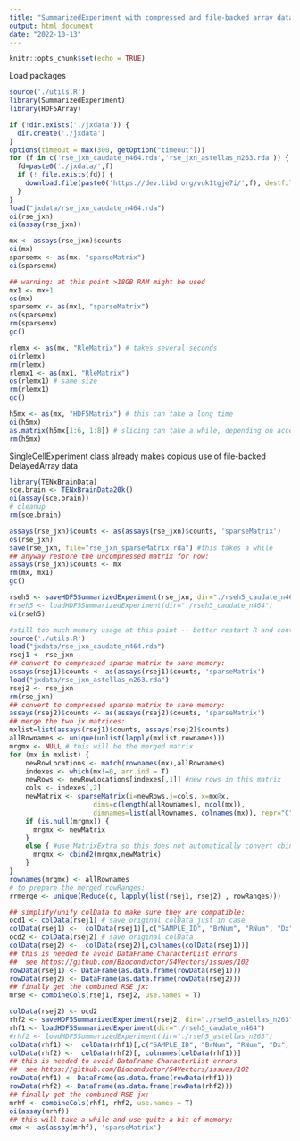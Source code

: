 ```yaml
---
title: "SummarizedExperiment with compressed and file-backed array data"
output: html_document
date: "2022-10-13"
---
```


```r
knitr::opts_chunk$set(echo = TRUE)
```

Load packages

```r

source('./utils.R')
library(SummarizedExperiment)
library(HDF5Array)

```

```r
if (!dir.exists('./jxdata')) {
  dir.create('./jxdata')
}
options(timeout = max(300, getOption("timeout")))
for (f in c('rse_jxn_caudate_n464.rda','rse_jxn_astellas_n263.rda')) {
  fd=paste0('./jxdata/',f)
  if (! file.exists(fd)) {
    download.file(paste0('https://dev.libd.org/vuk1tgje7i/',f), destfile=fd)
  }
}
load("jxdata/rse_jxn_caudate_n464.rda")
oi(rse_jxn)
oi(assay(rse_jxn))
```

```r

mx <- assays(rse_jxn)$counts
oi(mx)
sparsemx <- as(mx, "sparseMatrix")
oi(sparsemx)
```

```r
## warning: at this point >18GB RAM might be used
mx1 <- mx+1
os(mx)
sparsemx <- as(mx1, "sparseMatrix")
os(sparsemx)
rm(sparsemx)
gc()
```

```r
rlemx <- as(mx, "RleMatrix") # takes several seconds
oi(rlemx)
rm(rlemx)
rlemx1 <- as(mx1, "RleMatrix")
os(rlemx1) # same size
rm(rlemx1)
gc()
```

```r
h5mx <- as(mx, "HDF5Matrix") # this can take a long time
oi(h5mx)
as.matrix(h5mx[1:6, 1:8]) # slicing can take a while, depending on access pattern and "chunking"
rm(h5mx)
```


SingleCellExperiment class already makes copious use of file-backed DelayedArray data

```r
library(TENxBrainData)
sce.brain <- TENxBrainData20k() 
oi(assay(sce.brain))
# cleanup
rm(sce.brain)
```

```r
assays(rse_jxn)$counts <- as(assays(rse_jxn)$counts, 'sparseMatrix')
os(rse_jxn)
save(rse_jxn, file="rse_jxn_sparseMatrix.rda") #this takes a while
## anyway restore the uncompressed matrix for now:
assays(rse_jxn)$counts <- mx
rm(mx, mx1)
gc()
```

```r
rseh5 <- saveHDF5SummarizedExperiment(rse_jxn, dir="./rseh5_caudate_n464", replace=T)
#rseh5 <- loadHDF5SummarizedExperiment(dir="./rseh5_caudate_n464")
oi(rseh5)
```

```r
#still too much memory usage at this point -- better restart R and continue
source('./utils.R')
load("jxdata/rse_jxn_caudate_n464.rda")
rsej1 <- rse_jxn
## convert to compressed sparse matrix to save memory:
assays(rsej1)$counts <- as(assays(rsej1)$counts, 'sparseMatrix')
load("jxdata/rse_jxn_astellas_n263.rda")
rsej2 <- rse_jxn
rm(rse_jxn)
## convert to compressed sparse matrix to save memory:
assays(rsej2)$counts <- as(assays(rsej2)$counts, 'sparseMatrix')
## merge the two jx matrices:
mxlist=list(assays(rsej1)$counts, assays(rsej2)$counts)
allRownames <- unique(unlist(lapply(mxlist,rownames)))
mrgmx <- NULL # this will be the merged matrix
for (mx in mxlist) {
    newRowLocations <- match(rownames(mx),allRownames)
    indexes <- which(mx!=0, arr.ind = T)
    newRows <- newRowLocations[indexes[,1]] #new rows in this matrix
    cols <- indexes[,2]
    newMatrix <- sparseMatrix(i=newRows,j=cols, x=mx@x,
                     dims=c(length(allRownames), ncol(mx)),
                     dimnames=list(allRownames, colnames(mx)), repr="C")
    if (is.null(mrgmx)) {
      mrgmx <- newMatrix
    }
    else { #use MatrixExtra so this does not automatically convert cbind2 output dgCMatrix
      mrgmx <- cbind2(mrgmx,newMatrix)
    }
}
rownames(mrgmx) <- allRownames
# to prepare the merged rowRanges:
rrmerge <- unique(Reduce(c, lapply(list(rsej1, rsej2) , rowRanges)))


```


```r
## simplify/unify colData to make sure they are compatible:
ocd1 <- colData(rsej1) # save original colData just in case
colData(rsej1) <-  colData(rsej1)[,c("SAMPLE_ID", "BrNum", "RNum", "Dx", "Age", "Sex", "Race")]
ocd2 <- colData(rsej2) # save original colData
colData(rsej2) <-  colData(rsej2)[,colnames(colData(rsej1))]
## this is needed to avoid DataFrame CharacterList errors
##  see https://github.com/Bioconductor/S4Vectors/issues/102
rowData(rsej1) <- DataFrame(as.data.frame(rowData(rsej1)))
rowData(rsej2) <- DataFrame(as.data.frame(rowData(rsej2)))
## finally get the combined RSE jx:
mrse <- combineCols(rsej1, rsej2, use.names = T)
```


```r
colData(rsej2) <- ocd2
rhf2 <- saveHDF5SummarizedExperiment(rsej2, dir="./rseh5_astellas_n263", replace=T)
rhf1 <- loadHDF5SummarizedExperiment(dir="./rseh5_caudate_n464")
#rhf2 <- loadHDF5SummarizedExperiment(dir="./rseh5_astellas_n263")
colData(rhf1) <-  colData(rhf1)[,c("SAMPLE_ID", "BrNum", "RNum", "Dx", "Age", "Sex", "Race")]
colData(rhf2) <-  colData(rhf2)[, colnames(colData(rhf1))]
## this is needed to avoid DataFrame CharacterList errors
##  see https://github.com/Bioconductor/S4Vectors/issues/102
rowData(rhf1) <- DataFrame(as.data.frame(rowData(rhf1)))
rowData(rhf2) <- DataFrame(as.data.frame(rowData(rhf2)))
## finally get the combined RSE jx:
mrhf <- combineCols(rhf1, rhf2, use.names = T)
oi(assay(mrhf))
## this will take a while and use quite a bit of memory:
cmx <- as(assay(mrhf), 'sparseMatrix')
```

